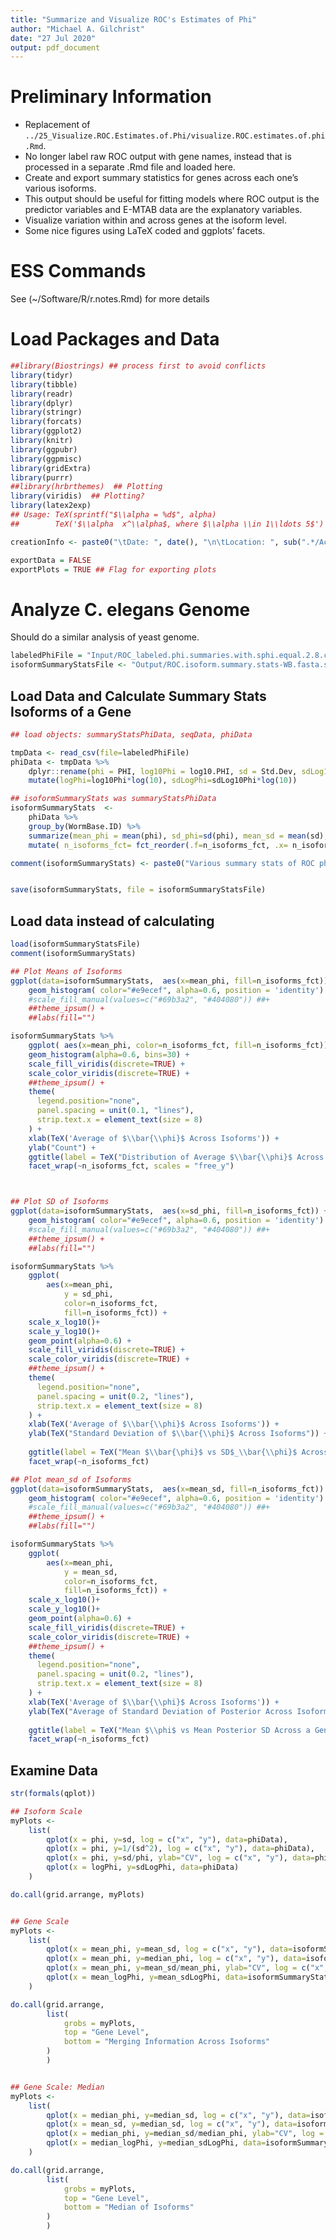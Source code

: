 ```yaml
---
title: "Summarize and Visualize ROC's Estimates of Phi"
author: "Michael A. Gilchrist"
date: "27 Jul 2020"
output: pdf_document
---
```


# Preliminary Information
- Replacement of ` ../25_Visualize.ROC.Estimates.of.Phi/visualize.ROC.estimates.of.phi.Rmd`.
- No longer label raw ROC output with gene names, instead that is processed in a separate .Rmd file and loaded here.
- Create and export summary statistics for genes across each one's various isoforms.
- This output should be useful for fitting models where ROC output is the predictor variables and E-MTAB data are the explanatory variables.
- Visualize variation within and across genes at the isoform level.
- Some nice figures using LaTeX coded and ggplots' facets.


# ESS Commands
See (~/Software/R/r.notes.Rmd)  for more details


# Load Packages and Data
```r

##library(Biostrings) ## process first to avoid conflicts
library(tidyr)
library(tibble)
library(readr)
library(dplyr)
library(stringr)
library(forcats)
library(ggplot2)
library(knitr)
library(ggpubr)
library(ggpmisc)
library(gridExtra)
library(purrr)
##library(hrbrthemes)  ## Plotting 
library(viridis)  ## Plotting?
library(latex2exp)
## Usage: TeX(sprintf("$\\alpha = %d$", alpha)
##        TeX('$\\alpha  x^\\alpha$, where $\\alpha \\in 1\\ldots 5$')

creationInfo <- paste0("\tDate: ", date(), "\n\tLocation: ", sub(".*/AcrossTissue", "AcrossTissue", getwd()))

exportData = FALSE
exportPlots = TRUE ## Flag for exporting plots
```

# Analyze C. elegans Genome
Should do a similar analysis of yeast genome.


```r

labeledPhiFile = "Input/ROC_labeled.phi.summaries.with.sphi.equal.2.8.csv"
isoformSummaryStatsFile <- "Output/ROC.isoform.summary.stats-WB.fasta.sphi.equal.2.8.Rdata"


```
## Load Data and Calculate Summary Stats Isoforms of a Gene
```r
## load objects: summaryStatsPhiData, seqData, phiData

tmpData <- read_csv(file=labeledPhiFile)
phiData <- tmpData %>%
    dplyr::rename(phi = PHI, log10Phi = log10.PHI, sd = Std.Dev, sdLog10Phi = log10.Std.Dev) %>%
    mutate(logPhi=log10Phi*log(10), sdLogPhi=sdLog10Phi*log(10))

## isoformSummaryStats was summaryStatsPhiData
isoformSummaryStats  <-
    phiData %>%
    group_by(WormBase.ID) %>%
    summarize(mean_phi = mean(phi), sd_phi=sd(phi), mean_sd = mean(sd), mean_var = mean(sd^2), mean_length = mean(length), mean_logPhi=mean(logPhi), mean_sdLogPhi=mean(sdLogPhi), mean_logVar=mean(sdLogPhi^2), median_phi = median(phi), median_sd = median(sd), median_length = median(length), median_logPhi=median(logPhi), median_sdLogPhi=median(sdLogPhi), n_isoforms = length(phi), n_isoforms_fct = as.character(n_isoforms) ) %>% 
    mutate( n_isoforms_fct= fct_reorder(.f=n_isoforms_fct, .x= n_isoforms)) ## Make sure factors follow numerical order    

comment(isoformSummaryStats) <- paste0("Various summary stats of ROC phi output across a WormBase gene's isoforms. Columns include", names(isoformSummaryStats) )


save(isoformSummaryStats, file = isoformSummaryStatsFile)

```


## Load data instead of calculating
```r

load(isoformSummaryStatsFile)
comment(isoformSummaryStats)


```


```r

## Plot Means of Isoforms
ggplot(data=isoformSummaryStats,  aes(x=mean_phi, fill=n_isoforms_fct)) +
    geom_histogram( color="#e9ecef", alpha=0.6, position = 'identity') #+
    #scale_fill_manual(values=c("#69b3a2", "#404080")) ##+
    ##theme_ipsum() +
    ##labs(fill="")

isoformSummaryStats %>% 
    ggplot( aes(x=mean_phi, color=n_isoforms_fct, fill=n_isoforms_fct)) +
    geom_histogram(alpha=0.6, bins=30) +
    scale_fill_viridis(discrete=TRUE) +
    scale_color_viridis(discrete=TRUE) +
    ##theme_ipsum() +
    theme(
      legend.position="none",
      panel.spacing = unit(0.1, "lines"),
      strip.text.x = element_text(size = 8)
    ) +
    xlab(TeX('Average of $\\bar{\\phi}$ Across Isoforms')) +
    ylab("Count") +
    ggtitle(label = TeX("Distribution of Average $\\bar{\\phi}$ Across a Gene's Isoforms") )+
    facet_wrap(~n_isoforms_fct, scales = "free_y")



## Plot SD of Isoforms
ggplot(data=isoformSummaryStats,  aes(x=sd_phi, fill=n_isoforms_fct)) +
    geom_histogram( color="#e9ecef", alpha=0.6, position = 'identity') #+
    #scale_fill_manual(values=c("#69b3a2", "#404080")) ##+
    ##theme_ipsum() +
    ##labs(fill="")

isoformSummaryStats %>% 
    ggplot(
        aes(x=mean_phi,
            y = sd_phi,
            color=n_isoforms_fct,
            fill=n_isoforms_fct)) +
    scale_x_log10()+
    scale_y_log10()+
    geom_point(alpha=0.6) +
    scale_fill_viridis(discrete=TRUE) +
    scale_color_viridis(discrete=TRUE) +
    ##theme_ipsum() +
    theme(
      legend.position="none",
      panel.spacing = unit(0.2, "lines"),
      strip.text.x = element_text(size = 8)
    ) +
    xlab(TeX('Average of $\\bar{\\phi}$ Across Isoforms')) +
    ylab(TeX("Standard Deviation of $\\bar{\\phi}$ Across Isoforms")) +
    
    ggtitle(label = TeX("Mean $\\bar{\phi}$ vs SD$_\\bar{\\phi}$ Across a Gene's Isoforms") )+
    facet_wrap(~n_isoforms_fct)

## Plot mean_sd of Isoforms
ggplot(data=isoformSummaryStats,  aes(x=mean_sd, fill=n_isoforms_fct)) +
    geom_histogram( color="#e9ecef", alpha=0.6, position = 'identity') #+
    #scale_fill_manual(values=c("#69b3a2", "#404080")) ##+
    ##theme_ipsum() +
    ##labs(fill="")

isoformSummaryStats %>% 
    ggplot(
        aes(x=mean_phi,
            y = mean_sd,
            color=n_isoforms_fct,
            fill=n_isoforms_fct)) +
    scale_x_log10()+
    scale_y_log10()+
    geom_point(alpha=0.6) +
    scale_fill_viridis(discrete=TRUE) +
    scale_color_viridis(discrete=TRUE) +
    ##theme_ipsum() +
    theme(
      legend.position="none",
      panel.spacing = unit(0.2, "lines"),
      strip.text.x = element_text(size = 8)
    ) +
    xlab(TeX('Average of $\\bar{\\phi}$ Across Isoforms')) +
    ylab(TeX("Average of Standard Deviation of Posterior Across Isoforms")) +
    
    ggtitle(label = TeX("Mean $\\phi$ vs Mean Posterior SD Across a Gene's Isoforms") )+
    facet_wrap(~n_isoforms_fct)


```



## Examine Data
```r

str(formals(qplot))

## Isoform Scale
myPlots <-
    list(
        qplot(x = phi, y=sd, log = c("x", "y"), data=phiData),
        qplot(x = phi, y=1/(sd^2), log = c("x", "y"), data=phiData),
        qplot(x = phi, y=sd/phi, ylab="CV", log = c("x", "y"), data=phiData),
        qplot(x = logPhi, y=sdLogPhi, data=phiData)
    )

do.call(grid.arrange, myPlots)


## Gene Scale
myPlots <-
    list(
        qplot(x = mean_phi, y=mean_sd, log = c("x", "y"), data=isoformSummaryStats),
        qplot(x = mean_phi, y=median_phi, log = c("x", "y"), data=isoformSummaryStats),
        qplot(x = mean_phi, y=mean_sd/mean_phi, ylab="CV", log = c("x", "y"), data=isoformSummaryStats),
        qplot(x = mean_logPhi, y=mean_sdLogPhi, data=isoformSummaryStats)
    )

do.call(grid.arrange,
        list(
            grobs = myPlots,
            top = "Gene Level",
            bottom = "Merging Information Across Isoforms"
        )
        )


## Gene Scale: Median
myPlots <-
    list(
        qplot(x = median_phi, y=median_sd, log = c("x", "y"), data=isoformSummaryStats),
        qplot(x = mean_sd, y=median_sd, log = c("x", "y"), data=isoformSummaryStats),
        qplot(x = median_phi, y=median_sd/median_phi, ylab="CV", log = c("x", "y"), data=isoformSummaryStats),
        qplot(x = median_logPhi, y=median_sdLogPhi, data=isoformSummaryStats)
    )

do.call(grid.arrange,
        list(
            grobs = myPlots,
            top = "Gene Level",
            bottom = "Median of Isoforms"
        )
        )


```


